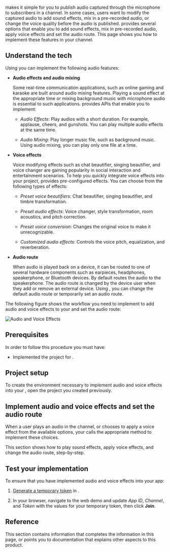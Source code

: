 
<Vpd k="SDK" /> makes it simple for you to publish audio captured through the microphone to subscribers in a channel. In some cases, users want to modify the captured audio to add sound effects, mix in a pre-recorded audio, or change the voice quality before the audio is published. <Vpd k="SDK" /> provides several options that enable you to add sound effects, mix in pre-recorded audio, apply voice effects and set the audio route. This page shows you how to implement these features in your channel.

## Understand the tech

Using <Vpd k="SDK" /> you can implement the following audio features:

* **Audio effects and audio mixing**

    Some real-time communication applications, such as online gaming and karaoke are built around audio mixing features. Playing a sound effect at the appropriate time or mixing background music with microphone audio is essential to such applications. <Vpd k="SDK" /> provides APIs that enable you to implement:

    * _Audio Effects_: Play audios with a short duration. For example, applause, cheers, and gunshots. You can play multiple audio effects at the same time.

    * _Audio Mixing_: Play longer music file, such as background music. Using audio mixing, you can play only one file at a time.
      

* **Voice effects**

    Voice modifying effects such as chat beautifier, singing beautifier, and voice changer are gaining popularity in social interaction and entertainment scenarios. To help you quickly integrate voice effects into your project, <Vpd k="SDK" /> provides pre-configured effects. You can choose from the following types of effects:

    * _Preset voice beautifiers_: Chat beautifier, singing beautifier, and timbre transformation.

    * _Preset audio effects_: Voice changer, style transformation, room acoustics, and pitch correction.

    * _Preset voice conversion_: Changes the original voice to make it unrecognizable.

    * _Customized audio effects_: Controls the voice pitch, equalization, and reverberation.


* **Audio route**

    When audio is played back on a device, it can be routed to one of several hardware components such as earpieces, headphones, speakerphone, or Bluetooth devices. By default <Vpd k="SDK" /> routes the <Vpd k="NAME"/> audio to the speakerphone. The audio route is changed by the device user when they add or remove an external device. Using <Vpd k="SDK" />, you can change the default audio route or temporarily set an audio route.

The following figure shows the workflow you need to implement to add audio and voice effects to your <Vpl k="CLIENT" /> and set the audio route:

![Audio and Voice Effects](/images/video-sdk/audio-and-voice-effects.png)

## Prerequisites

In order to follow this procedure you must have:

- Implemented the [<Vg k="GET_STARTED"/>](../get-started/get-started-sdk) project for <Vpd k="NAME"/>.

<Prerequisites />

## Project setup

To create the environment necessary to implement audio and voice effects into your <Vpl k="CLIENT" />, open the [<Vg k="GET_STARTED"/>](../get-started/get-started-sdk) <Vpd k="NAME"/> project you created previously.

<ProjectSetup />

## Implement audio and voice effects and set the audio route

When a user plays an audio in the channel, or chooses to apply a voice effect from the available options, your <Vpl k="CLIENT" /> calls the appropriate <Vpd k="SDK" /> method to implement these choices.

This section shows how to play sound effects, apply voice effects, and change the audio route, step-by-step.

<ProjectImplement />


## Test your implementation

To ensure that you have implemented audio and voice effects into your app:

1. [Generate a temporary token](../reference/manage-agora-account#generate-a-temporary-token) in <Vg k="CONSOLE" />.

2. In your browser, navigate to the <Link target="_blank" to="{{Global.DEMO_BASIC_VIDEO_CALL_URL}}"><Vg k="COMPANY" /> web demo</Link> and update _App ID_, _Channel_, and _Token_ with the values for your temporary token, then click **Join**.
<ProjectTest />

## Reference

This section contains information that completes the information in this page, or points you to documentation that explains other aspects to this product.

<Reference />
